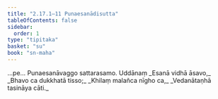 ```yaml
---
title: "2.17.1–11 Punaesanādisutta"
tableOfContents: false
sidebar:
  order: 1
type: "tipitaka"
basket: "su"
book: "sn-maha"
---
```



<DynamicBreadcrumb />

<Division number="346–356" book="sn-maha" bookNo="14">

<Paragraph number="740" book="sn-maha">
…pe…

</Paragraph>
</Division>

<Paragraph number="741" type="center" book="sn-maha">
Punaesanāvaggo sattarasamo.



</Paragraph>

<Paragraph number="742" type="center" book="sn-maha">
Uddānaṃ


</Paragraph>

<Paragraph number="743" type="verses" book="sn-maha">
_Esanā vidhā āsavo,_  
_Bhavo ca dukkhatā tisso;_  
_Khilaṃ malañca nīgho ca,_  
_Vedanātaṇhā tasināya cāti._
</Paragraph>